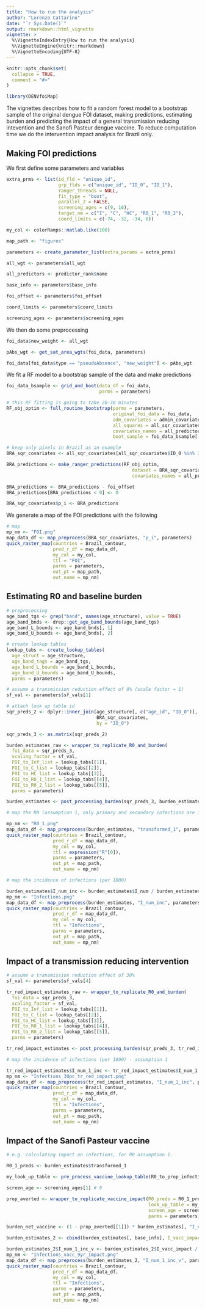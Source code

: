 ```yaml
---
title: "How to run the analysis"
author: "Lorenzo Cattarino"
date: "`r Sys.Date()`"
output: rmarkdown::html_vignette
vignette: >
  %\VignetteIndexEntry{How to run the analysis}
  %\VignetteEngine{knitr::rmarkdown}
  %\VignetteEncoding{UTF-8}
---
```


```r
knitr::opts_chunk$set(
  collapse = TRUE,
  comment = "#>"
)
```

```r
library(DENVfoiMap)
```

The vignettes describes how to fit a random forest model to a bootstrap sample of the original dengue FOI dataset, making predictions, estimating burden and predicting the impact of a general transmission reducing intevention and the Sanofi Pasteur dengue vaccine. To reduce computation time we do the intervention impact analysis for Brazil only.

## Making FOI predictions

We first define some parameters and variables 

```r
extra_prms <- list(id_fld = "unique_id",
                   grp_flds = c("unique_id", "ID_0", "ID_1"),
                   ranger_threads = NULL,
                   fit_type = "boot",
                   parallel_2 = FALSE,
                   screening_ages = c(9, 16),
                   target_nm = c("I", "C", "HC", "R0_1", "R0_2"),
                   coord_limits = c(-74, -32, -34, 6))

my_col <- colorRamps::matlab.like(100)

map_path <- "figures"

parameters <- create_parameter_list(extra_params = extra_prms)

all_wgt <- parameters$all_wgt

all_predictors <- predictor_rank$name

base_info <- parameters$base_info

foi_offset <- parameters$foi_offset

coord_limits <- parameters$coord_limits

screening_ages <- parameters$screening_ages
```

We then do some preprocessing

```r
foi_data$new_weight <- all_wgt

pAbs_wgt <- get_sat_area_wgts(foi_data, parameters)

foi_data[foi_data$type == "pseudoAbsence", "new_weight"] <- pAbs_wgt
```

We fit a RF model to a bootstrap sample of the data and make predictions 

```r
foi_data_bsample <- grid_and_boot(data_df = foi_data,
                                  parms = parameters)

# this RF fitting is going to take 20-30 minutes
RF_obj_optim <- full_routine_bootstrap(parms = parameters,
                                       original_foi_data = foi_data,
                                       adm_covariates = admin_covariates,
                                       all_squares = all_sqr_covariates,
                                       covariates_names = all_predictors,
                                       boot_sample = foi_data_bsample[[1]])

# keep only pixels in Brazil as an example
BRA_sqr_covariates <- all_sqr_covariates[all_sqr_covariates$ID_0 %in% 33,]

BRA_predictions <- make_ranger_predictions(RF_obj_optim,
                                              dataset = BRA_sqr_covariates,
                                              covariates_names = all_predictors)

BRA_predictions <- BRA_predictions - foi_offset
BRA_predictions[BRA_predictions < 0] <- 0

BRA_sqr_covariates$p_i <- BRA_predictions
```

We generate a map of the FOI predictions with the following

```r
# map
mp_nm <- "FOI.png"
map_data_df <- map_preprocess(BRA_sqr_covariates, "p_i", parameters)
quick_raster_map(countries = Brazil_contour,
                 pred_r_df = map_data_df,
                 my_col = my_col,
                 ttl = "FOI",
                 parms = parameters,
                 out_pt = map_path,
                 out_name = mp_nm)
```

## Estimating R0 and baseline burden

```r
# preprocessing
age_band_tgs <- grep("band", names(age_structure), value = TRUE)
age_band_bnds <- drep::get_age_band_bounds(age_band_tgs)
age_band_L_bounds <- age_band_bnds[, 1]
age_band_U_bounds <- age_band_bnds[, 2]

# create lookup tables
lookup_tabs <- create_lookup_tables(
  age_struct = age_structure,
  age_band_tags = age_band_tgs,
  age_band_L_bounds = age_band_L_bounds,
  age_band_U_bounds = age_band_U_bounds,
  parms = parameters)

# assume a transmission reduction effect of 0% (scale factor = 1)
sf_val <- parameters$sf_vals[1]

# attach look up table id
sqr_preds_2 <- dplyr::inner_join(age_structure[, c("age_id", "ID_0")],
                                 BRA_sqr_covariates,
                                 by = "ID_0")

sqr_preds_3 <- as.matrix(sqr_preds_2)

burden_estimates_raw <- wrapper_to_replicate_R0_and_burden(
  foi_data = sqr_preds_3,
  scaling_factor = sf_val,
  FOI_to_Inf_list = lookup_tabs[[1]],
  FOI_to_C_list = lookup_tabs[[2]],
  FOI_to_HC_list = lookup_tabs[[3]],
  FOI_to_R0_1_list = lookup_tabs[[4]],
  FOI_to_R0_2_list = lookup_tabs[[5]],
  parms = parameters)

burden_estimates <- post_processing_burden(sqr_preds_3, burden_estimates_raw, parameters)

# map the R0 (assumption 1, only primary and secondary infections are infectious)

mp_nm <- "R0_1.png"
map_data_df <- map_preprocess(burden_estimates, "transformed_1", parameters)
quick_raster_map(countries = Brazil_contour,
                 pred_r_df = map_data_df,
                 my_col = my_col,
                 ttl = expression("R"[0]),
                 parms = parameters,
                 out_pt = map_path,
                 out_name = mp_nm)

# map the incidence of infections (per 1000)

burden_estimates$I_num_inc <- burden_estimates$I_num / burden_estimates$population * 1000
mp_nm <- "Infections.png"
map_data_df <- map_preprocess(burden_estimates, "I_num_inc", parameters)
quick_raster_map(countries = Brazil_contour,
                 pred_r_df = map_data_df,
                 my_col = my_col,
                 ttl = "Infections",
                 parms = parameters,
                 out_pt = map_path,
                 out_name = mp_nm)
```

## Impact of a transmission reducing intervention

```r
# assume a transmission reduction effect of 30%
sf_val <- parameters$sf_vals[4]

tr_red_impact_estimates_raw <- wrapper_to_replicate_R0_and_burden(
  foi_data = sqr_preds_3,
  scaling_factor = sf_val,
  FOI_to_Inf_list = lookup_tabs[[1]],
  FOI_to_C_list = lookup_tabs[[2]],
  FOI_to_HC_list = lookup_tabs[[3]],
  FOI_to_R0_1_list = lookup_tabs[[4]],
  FOI_to_R0_2_list = lookup_tabs[[5]],
  parms = parameters)

tr_red_impact_estimates <- post_processing_burden(sqr_preds_3, tr_red_impact_estimates_raw, parameters)

# map the incidence of infections (per 1000) - assumption 1

tr_red_impact_estimates$I_num_1_inc <- tr_red_impact_estimates$I_num_1 / tr_red_impact_estimates$population * 1000
mp_nm <- "Infections_30pc_tr_red_impact.png"
map_data_df <- map_preprocess(tr_red_impact_estimates, "I_num_1_inc", parameters)
quick_raster_map(countries = Brazil_contour,
                 pred_r_df = map_data_df,
                 my_col = my_col,
                 ttl = "Infections",
                 parms = parameters,
                 out_pt = map_path,
                 out_name = mp_nm)
```

## Impact of the Sanofi Pasteur vaccine

```r
# e.g. calculating impact on infections, for R0 assumption 1.

R0_1_preds <- burden_estimates$transformed_1

my_look_up_table <- pre_process_vaccine_lookup_table(R0_to_prop_infections_averted_lookup_1, R0_1_preds)

screen_age <- screening_ages[1] # 9

prop_averted <- wrapper_to_replicate_vaccine_impact(R0_preds = R0_1_preds,
                                                    look_up_table = my_look_up_table,
                                                    screen_age = screen_age,
                                                    parms = parameters)

burden_net_vaccine <- (1 - prop_averted[[1]]) * burden_estimates[, "I_num"]

burden_estimates_2 <- cbind(burden_estimates[, base_info], I_vacc_impact = burden_net_vaccine)

burden_estimates_2$I_num_1_inc_v <- burden_estimates_2$I_vacc_impact / burden_estimates_2$population * 1000
mp_nm <- "Infections_vacc_9yr_impact.png"
map_data_df <- map_preprocess(burden_estimates_2, "I_num_1_inc_v", parameters)
quick_raster_map(countries = Brazil_contour,
                 pred_r_df = map_data_df,
                 my_col = my_col,
                 ttl = "Infections",
                 parms = parameters,
                 out_pt = map_path,
                 out_name = mp_nm)
```
